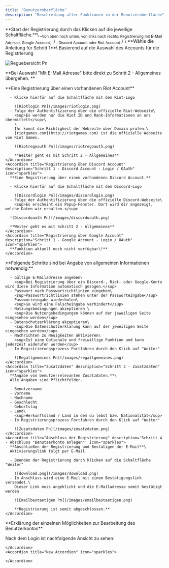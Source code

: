 ```yaml
---
title: "Benutzeroberfläche"
description: "Beschreibung aller Funktionen in der Benutzeroberfläche"
---
```


<Accordion title="Registrierung / Benutzerkonto anlegen" icon="sparkles">
  **Start der Registrierung durch das Klicken auf die jeweilige Schaltfläche.**\
  _<sub>Von oben nach unten, von links nach rechts: Registrierung mit E-Mail Adresse, Google Account, </sub>_\
  _<sub>Discord Account oder Riot Account</sub>_\
  \
  **Wähle die Anleitung für Schritt 1**\
  Basierend auf die Auswahl des Accounts für die Registrierung

  ![Reguebersicht Pn](/images/reguebersicht.png)

  **Bei Auswahl "Mit E-Mail Adresse" bitte direkt zu Schritt 2 - Allgemeines übergehen. **

  <AccordionGroup>
    <Accordion title="Registrierung über Riot Account" description="Schritt 1 - Riot Account - Login / OAuth" icon="sparkles">
      **Eine Registrierung über einen vorhandenen Riot Account**

      - Klicke hierfür auf die Schaltfläche mit dem Riot-Logo

        ![Riotlogin Pn](/images/riotlogin.png)
      - Folge der Authentifizierung über die offizielle Riot-Webseite\
        <sup>Es werden nur die Riot ID und Rank-Informationen an uns übermittelt</sup>\
        \
        Ihr könnt die Richtigkeit der Webseite über Domain prüfen.\
        [riotgames.com](http://riotgames.com) ist die offizielle Webseite von Riot Games.

        ![Riotregoauth Pn](/images/riotregoauth.png)

        **Weiter geht es mit Schritt 2 - Allgemeines**
    </Accordion>
    <Accordion title="Registrierung über Discord Account" description="Schritt 1 - Discord Account - Login / OAuth" icon="sparkles">
      **Eine Registrierung über einen vorhandenen Discord Account.**

      - Klicke hierfür auf die Schaltfläche mit dem Discord-Logo

        ![Discordlogin Pn](/images/discordlogin.png)
      - Folge der Authentifizierung über die offizielle Discord-Webseite\
        <sup>Es erscheint ein Popup-Fenster. Dort wird dir angezeigt, welche Daten wir erhalten.</sup>

      ![Discordoauth Pn](/images/discordoauth.png)

      **Weiter geht es mit Schritt 2 - Allgemeines**
    </Accordion>
    <Accordion title="Registrierung über Google Account" description="Schritt 1 - Google Account - Login / OAuth" icon="sparkles">
      **Funktion aktuell noch nicht verfügbar\!**
    </Accordion>
  </AccordionGroup>
  <AccordionGroup>
    <Accordion title="Allgemeines" description="Schritt 2 - Allgemeines" icon="sparkles">
      **Folgende Schritte sind bei Angabe von allgemeinen Informationen notwendig:**

      - Gültige E-Mailadresse angeben\
        <sup>Bei Registrierung über ein Discord-, Riot- oder Google-Konto wird diese Information automatisch gezogen.</sup>
      - Passwort nach Passwortrichtlinien eingeben\
        <sup>Passwortrichtlinien stehen unter der Passworteingabe</sup>
      - Passworteingabe wiederholen\
        <sup>So wird eine Falscheingabe verhindert</sup>
      - Nutzungsbedingungen akzeptieren \
        <sup>Die Nutzungsbedingungen können auf der jeweiligen Seite eingesehen werden</sup>
      - Datenschutzerklärung akzeptieren\
        <sup>Die Datenschutzerklärung kann auf der jeweiligen Seite eingesehen werden</sup>
      - Nachrichten zu Neuigkeiten aktivieren\
        <sup>Ist eine Optionale und freiwillige Funktion und kann jederzeit widerufen werden</sup>
      - Im Registrierungsprozess Fortfahren durch den Klick auf "Weiter"

        ![Regallgemeines Pn](/images/regallgemeines.png)
    </Accordion>
    <Accordion title="Zusatzdaten" description="Schritt 3 - Zusatzdaten" icon="sparkles">
      **Angabe von benutzerrelevanten Zusatzdaten.**\
      Alle Angaben sind Pflichtfelder.

      - Benutzername
      - Vorname
      - Nachname
      - Geschlecht
      - Geburtstag
      - Land\
        <sup>Herkunftsland / Land in dem du lebst bzw. Nationalität</sup>
      - Im Registrierungsprozess Fortfahren durch den Klick auf "Weiter"

        ![Zusatzdaten Pn](/images/zusatzdaten.png)
    </Accordion>
    <Accordion title="Abschluss der Registrierung" description='Schritt 4 - Abschluss "Benutzerkonto anlegen"' icon="sparkles">
      **Abschließen der Registrierung und Bestätigen der E-Mail**\
      Aktivierungslink folgt per E-Mail.

      - Beenden der Registrierung durch klicken auf die Schaltfläche "Weiter"

        ![download.png](/images/download.png)
      - Im Anschluss wird eine E-Mail mit einem Bestätigungslink versendet.\
        Dieser Link muss angeklickt und die E-Mailadresse somit bestätigt werden

        ![Emailbestaetigen Pn](/images/emailbestaetigen.png)

        **Registrierung ist somit abgeschlossen.**
    </Accordion>
  </AccordionGroup>
</Accordion>

<Accordion title="Login / Benutzerkonto Bearbeiten" icon="sparkles">
  **Erklärung der einzelnen Möglichkeiten zur Bearbeitung des Benutzerkontos**

  Nach dem Login ist nachfolgende Ansicht zu sehen:

  <AccordionGroup>
    <Accordion title="New Accordion" icon="sparkles">
      
    </Accordion>
    <Accordion title="New Accordion" icon="sparkles">
      
    </Accordion>
  </AccordionGroup>
</Accordion>